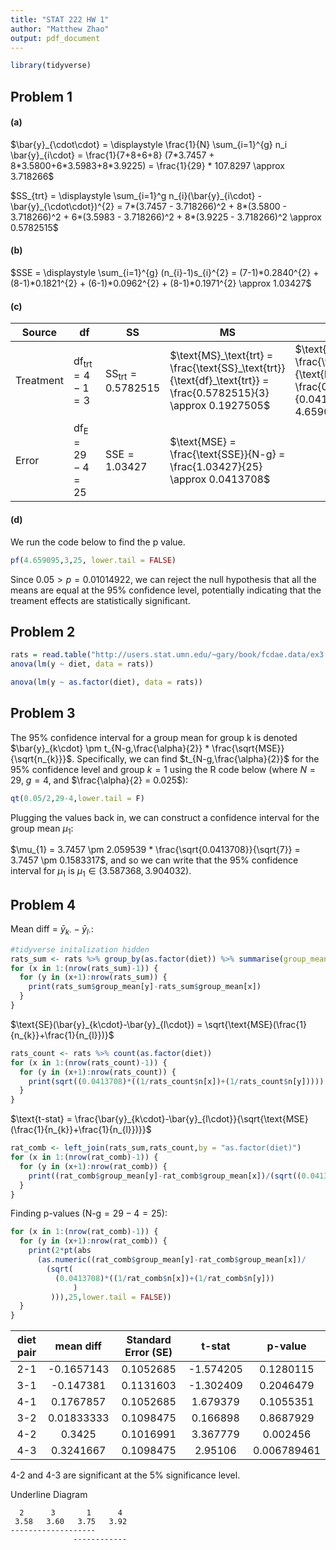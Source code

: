 ```yaml
---
title: "STAT 222 HW 1"
author: "Matthew Zhao"
output: pdf_document
---
```


```r
library(tidyverse)
```

## Problem 1

#### (a)

$\bar{y}_{\cdot\cdot} = \displaystyle \frac{1}{N} \sum_{i=1}^{g} n_i \bar{y}_{i\cdot} = \frac{1}{7+8+6+8} (7*3.7457 + 8*3.5800+6*3.5983+8*3.9225) = \frac{1}{29} * 107.8297 \approx 3.718266$

$SS_{trt} = \displaystyle \sum_{i=1}^g n_{i}(\bar{y}_{i\cdot} - \bar{y}_{\cdot\cdot})^{2} = 7*(3.7457 - 3.718266)^2 + 8*(3.5800 - 3.718266)^2 + 6*(3.5983 - 3.718266)^2 + 8*(3.9225 - 3.718266)^2 \approx 0.5782515$

#### (b)

$SSE = \displaystyle \sum_{i=1}^{g} (n_{i}-1)s_{i}^{2} = (7-1)*0.2840^{2} + (8-1)*0.1821^{2} + (6-1)*0.0962^{2} + (8-1)*0.1971^{2} \approx 1.03427$

#### (c)

| Source    | df                                 | SS                                | MS                                                                                                                 | F-stat                                                                                              |
|---------------|---------------|---------------|---------------|---------------|
| Treatment | $\text{df}_\text{trt}= 4-1 = 3$    | $\text{SS}_\text{trt}= 0.5782515$ | $\text{MS}_\text{trt} = \frac{\text{SS}_\text{trt}}{\text{df}_\text{trt}} = \frac{0.5782515}{3} \approx 0.1927505$ | $\text{F} = \frac{\text{MS}_\text{trt}}{\text{MSE}} = \frac{0.1927505}{0.0413708} \approx 4.659095$ |
| Error     | $\text{df}_\text{E} = 29 - 4 = 25$ | $\text{SSE} = 1.03427$            | $\text{MSE} = \frac{\text{SSE}}{N-g} = \frac{1.03427}{25} \approx 0.0413708$                                       |                                                                                                     |

#### (d)

We run the code below to find the p value.

```r
pf(4.659095,3,25, lower.tail = FALSE)
```

Since $0.05>p=0.01014922$, we can reject the null hypothesis that all the means are equal at the 95% confidence level, potentially indicating that the treament effects are statistically significant.

## Problem 2

```r
rats = read.table("http://users.stat.umn.edu/~gary/book/fcdae.data/ex3.1", h=T)
anova(lm(y ~ diet, data = rats))
```

```r
anova(lm(y ~ as.factor(diet), data = rats))
```

## Problem 3

The 95% confidence interval for a group mean for group k is denoted $\bar{y}_{k\cdot} \pm t_{N-g,\frac{\alpha}{2}} * \frac{\sqrt{MSE}}{\sqrt{n_{k}}}$. Specifically, we can find $t_{N-g,\frac{\alpha}{2}}$ for the 95% confidence level and group $k=1$ using the R code below (where $N=29$, $g=4$, and $\frac{\alpha}{2} = 0.025$):

```r
qt(0.05/2,29-4,lower.tail = F)
```

Plugging the values back in, we can construct a confidence interval for the group mean $\mu_{1}$:

$\mu_{1} = 3.7457 \pm 2.059539 * \frac{\sqrt{0.0413708}}{\sqrt{7}} = 3.7457 \pm 0.1583317$, and so we can write that the 95% confidence interval for $\mu_{1}$ is $\mu_{1} \in (3.587368,3.904032)$.

## Problem 4

Mean diff = $\bar{y}_{k\cdot}-\bar{y}_{l\cdot}$:

```r
#tidyverse initalization hidden 
rats_sum <- rats %>% group_by(as.factor(diet)) %>% summarise(group_mean = mean(y))
for (x in 1:(nrow(rats_sum)-1)) {
  for (y in (x+1):nrow(rats_sum)) {
    print(rats_sum$group_mean[y]-rats_sum$group_mean[x])
  }
}
```

$\text{SE}(\bar{y}_{k\cdot}-\bar{y}_{l\cdot}) = \sqrt{\text{MSE}(\frac{1}{n_{k}}+\frac{1}{n_{l}})}$

```r
rats_count <- rats %>% count(as.factor(diet))
for (x in 1:(nrow(rats_count)-1)) {
  for (y in (x+1):nrow(rats_count)) {
    print(sqrt((0.0413708)*((1/rats_count$n[x])+(1/rats_count$n[y]))))
  }
}
```

$\text{t-stat} = \frac{\bar{y}_{k\cdot}-\bar{y}_{l\cdot}}{\sqrt{\text{MSE}(\frac{1}{n_{k}}+\frac{1}{n_{l}})}}$

```r
rat_comb <- left_join(rats_sum,rats_count,by = "as.factor(diet)")
for (x in 1:(nrow(rat_comb)-1)) {
  for (y in (x+1):nrow(rat_comb)) {
    print((rat_comb$group_mean[y]-rat_comb$group_mean[x])/(sqrt((0.0413708)*((1/rat_comb$n[x])+(1/rat_comb$n[y])))))
  }
}
```

Finding p-values ($\text{N-g}=29-4=25$):

```r
for (x in 1:(nrow(rat_comb)-1)) {
  for (y in (x+1):nrow(rat_comb)) {
    print(2*pt(abs
      (as.numeric((rat_comb$group_mean[y]-rat_comb$group_mean[x])/
        (sqrt(
          (0.0413708)*((1/rat_comb$n[x])+(1/rat_comb$n[y]))
              )
         ))),25,lower.tail = FALSE))
  }
}
```

| diet pair | mean diff  | Standard Error (SE) |  t-stat   |   p-value   |
|:---------:|:----------:|:-------------------:|:---------:|:-----------:|
|    2-1    | -0.1657143 |      0.1052685      | -1.574205 |  0.1280115  |
|    3-1    | -0.147381  |      0.1131603      | -1.302409 |  0.2046479  |
|    4-1    | 0.1767857  |      0.1052685      | 1.679379  |  0.1055351  |
|    3-2    | 0.01833333 |      0.1098475      | 0.166898  |  0.8687929  |
|    4-2    |   0.3425   |      0.1016991      | 3.367779  |  0.002456   |
|    4-3    | 0.3241667  |      0.1098475      |  2.95106  | 0.006789461 |

4-2 and 4-3 are significant at the 5% significance level.

Underline Diagram

      2      3       1      4
     3.58   3.60   3.75   3.92
    -------------------
                  ------------

